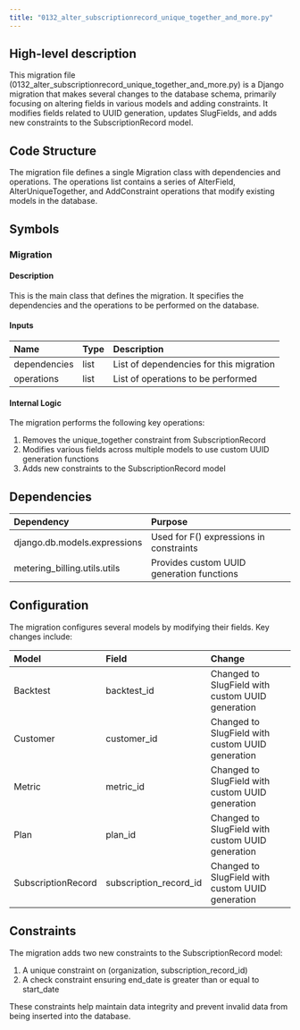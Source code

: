```yaml
---
title: "0132_alter_subscriptionrecord_unique_together_and_more.py"
---
```


## High-level description
This migration file (0132_alter_subscriptionrecord_unique_together_and_more.py) is a Django migration that makes several changes to the database schema, primarily focusing on altering fields in various models and adding constraints. It modifies fields related to UUID generation, updates SlugFields, and adds new constraints to the SubscriptionRecord model.

## Code Structure
The migration file defines a single Migration class with dependencies and operations. The operations list contains a series of AlterField, AlterUniqueTogether, and AddConstraint operations that modify existing models in the database.

## Symbols

### Migration
#### Description
This is the main class that defines the migration. It specifies the dependencies and the operations to be performed on the database.

#### Inputs
| Name | Type | Description |
|:-----|:-----|:------------|
| dependencies | list | List of dependencies for this migration |
| operations | list | List of operations to be performed |

#### Internal Logic
The migration performs the following key operations:
1. Removes the unique_together constraint from SubscriptionRecord
2. Modifies various fields across multiple models to use custom UUID generation functions
3. Adds new constraints to the SubscriptionRecord model

## Dependencies
| Dependency | Purpose |
|:-----------|:--------|
| django.db.models.expressions | Used for F() expressions in constraints |
| metering_billing.utils.utils | Provides custom UUID generation functions |

## Configuration
The migration configures several models by modifying their fields. Key changes include:

| Model | Field | Change |
|:------|:------|:-------|
| Backtest | backtest_id | Changed to SlugField with custom UUID generation |
| Customer | customer_id | Changed to SlugField with custom UUID generation |
| Metric | metric_id | Changed to SlugField with custom UUID generation |
| Plan | plan_id | Changed to SlugField with custom UUID generation |
| SubscriptionRecord | subscription_record_id | Changed to SlugField with custom UUID generation |

## Constraints
The migration adds two new constraints to the SubscriptionRecord model:

1. A unique constraint on (organization, subscription_record_id)
2. A check constraint ensuring end_date is greater than or equal to start_date

These constraints help maintain data integrity and prevent invalid data from being inserted into the database.